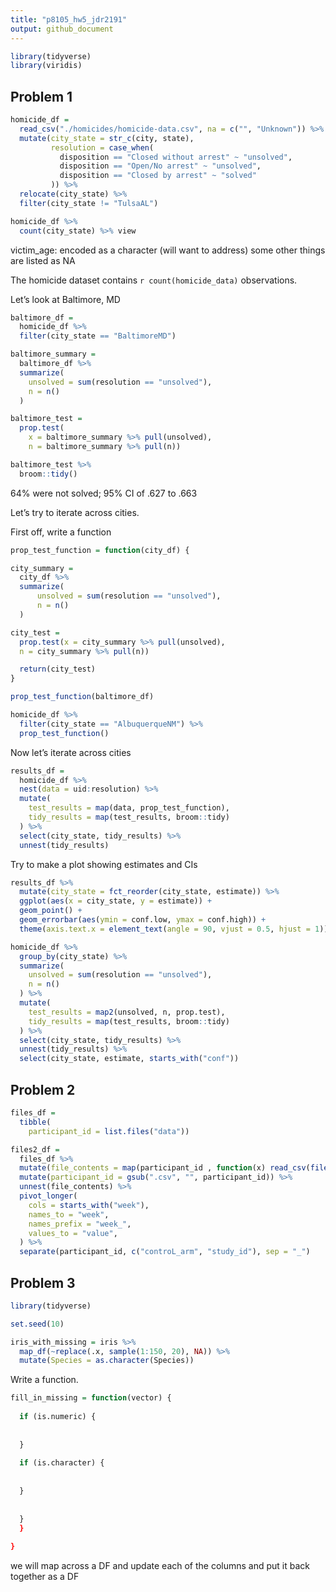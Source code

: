 ```yaml
---
title: "p8105_hw5_jdr2191"
output: github_document
---
```

```r
library(tidyverse)
library(viridis)
```

## Problem 1

```r
homicide_df = 
  read_csv("./homicides/homicide-data.csv", na = c("", "Unknown")) %>%
  mutate(city_state = str_c(city, state),
         resolution = case_when(
           disposition == "Closed without arrest" ~ "unsolved",
           disposition == "Open/No arrest" ~ "unsolved",
           disposition == "Closed by arrest" ~ "solved"
         )) %>%
  relocate(city_state) %>%
  filter(city_state != "TulsaAL")

homicide_df %>%
  count(city_state) %>% view

```

victim_age: encoded as a character (will want to address)
some other things are listed as NA

The homicide dataset contains `r count(homicide_data)` observations.

Let's look at Baltimore, MD
```r
baltimore_df = 
  homicide_df %>%
  filter(city_state == "BaltimoreMD")

baltimore_summary = 
  baltimore_df %>%
  summarize(
    unsolved = sum(resolution == "unsolved"),
    n = n()
  )

baltimore_test = 
  prop.test(
    x = baltimore_summary %>% pull(unsolved),
    n = baltimore_summary %>% pull(n))

baltimore_test %>%
  broom::tidy()
```
64% were not solved; 95% CI of .627 to .663

Let's try to iterate across cities. 

First off, write a function
```r
prop_test_function = function(city_df) {

city_summary = 
  city_df %>% 
  summarize(
      unsolved = sum(resolution == "unsolved"),
      n = n()
  )

city_test = 
  prop.test(x = city_summary %>% pull(unsolved), 
  n = city_summary %>% pull(n))

  return(city_test)
}

prop_test_function(baltimore_df)

homicide_df %>%
  filter(city_state == "AlbuquerqueNM") %>%
  prop_test_function()
```

Now let's iterate across cities
```r
results_df = 
  homicide_df %>% 
  nest(data = uid:resolution) %>% 
  mutate(
    test_results = map(data, prop_test_function),
    tidy_results = map(test_results, broom::tidy)
  ) %>% 
  select(city_state, tidy_results) %>% 
  unnest(tidy_results) 
```

Try to make a plot showing estimates and CIs
```r
results_df %>% 
  mutate(city_state = fct_reorder(city_state, estimate)) %>% 
  ggplot(aes(x = city_state, y = estimate)) +
  geom_point() +
  geom_errorbar(aes(ymin = conf.low, ymax = conf.high)) + 
  theme(axis.text.x = element_text(angle = 90, vjust = 0.5, hjust = 1))
```

```r
homicide_df %>% 
  group_by(city_state) %>% 
  summarize(
    unsolved = sum(resolution == "unsolved"),
    n = n()
  ) %>% 
  mutate(
    test_results = map2(unsolved, n, prop.test), 
    tidy_results = map(test_results, broom::tidy)
  ) %>% 
  select(city_state, tidy_results) %>% 
  unnest(tidy_results) %>% 
  select(city_state, estimate, starts_with("conf"))
```

## Problem 2

```r
files_df =
  tibble(
    participant_id = list.files("data")) 

files2_df =
  files_df %>%
  mutate(file_contents = map(participant_id , function(x) read_csv(file.path("data", x)))) %>%
  mutate(participant_id = gsub(".csv", "", participant_id)) %>%
  unnest(file_contents) %>%
  pivot_longer(
    cols = starts_with("week"),
    names_to = "week",
    names_prefix = "week_",
    values_to = "value",
  ) %>%
  separate(participant_id, c("controL_arm", "study_id"), sep = "_")

```

## Problem 3

```r
library(tidyverse)

set.seed(10)

iris_with_missing = iris %>%
  map_df(~replace(.x, sample(1:150, 20), NA)) %>%
  mutate(Species = as.character(Species))
```

Write a function.

```r
fill_in_missing = function(vector) {
  
  if (is.numeric) {
    
    
  }
  
  if (is.character) {
    
    
  }
  
  
  }
  }
  
}
```

we will map across a DF and update each of the columns and put it back together as a DF
